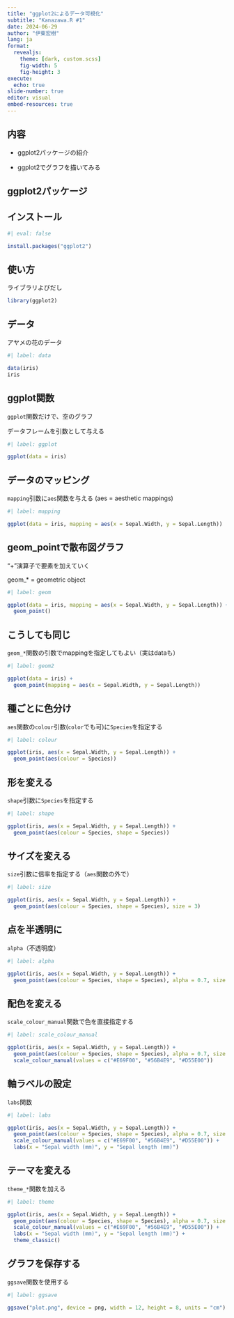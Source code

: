 ```yaml
---
title: "ggplot2によるデータ可視化"
subtitle: "Kanazawa.R #1"
date: 2024-06-29
author: "伊東宏樹"
lang: ja
format:
  revealjs:
    theme: [dark, custom.scss]
    fig-width: 5
    fig-height: 3
execute:
  echo: true
slide-number: true
editor: visual
embed-resources: true
---
```


## 内容

-   ggplot2パッケージの紹介

-   ggplot2でグラフを描いてみる

## ggplot2パッケージ

## インストール

```r
#| eval: false

install.packages("ggplot2")
```

## 使い方

ライブラリよびだし

```r
library(ggplot2)
```

## データ

アヤメの花のデータ

```r
#| label: data

data(iris)
iris
```

## ggplot関数

`ggplot`関数だけで、空のグラフ

データフレームを引数として与える

```r
#| label: ggplot

ggplot(data = iris)
```

## データのマッピング

`mapping`引数に`aes`関数を与える (aes = aesthetic mappings)

```r
#| label: mapping

ggplot(data = iris, mapping = aes(x = Sepal.Width, y = Sepal.Length))
```

## geom_pointで散布図グラフ

"+"演算子で要素を加えていく

geom\_\* = geometric object

```r
#| label: geom

ggplot(data = iris, mapping = aes(x = Sepal.Width, y = Sepal.Length)) +
  geom_point()
```

## こうしても同じ

`geom_*`関数の引数でmappingを指定してもよい（実はdataも）

```r
#| label: geom2

ggplot(data = iris) +
  geom_point(mapping = aes(x = Sepal.Width, y = Sepal.Length))
```

## 種ごとに色分け

`aes`関数の`colour`引数(`color`でも可)に`Species`を指定する

```r
#| label: colour

ggplot(iris, aes(x = Sepal.Width, y = Sepal.Length)) +
  geom_point(aes(colour = Species))
```

## 形を変える

`shape`引数に`Species`を指定する

```r
#| label: shape

ggplot(iris, aes(x = Sepal.Width, y = Sepal.Length)) +
  geom_point(aes(colour = Species, shape = Species))
```

## サイズを変える

`size`引数に倍率を指定する（`aes`関数の外で）

```r
#| label: size

ggplot(iris, aes(x = Sepal.Width, y = Sepal.Length)) +
  geom_point(aes(colour = Species, shape = Species), size = 3)
```

## 点を半透明に

`alpha`（不透明度）

```r
#| label: alpha

ggplot(iris, aes(x = Sepal.Width, y = Sepal.Length)) +
  geom_point(aes(colour = Species, shape = Species), alpha = 0.7, size = 3)
```

## 配色を変える

`scale_colour_manual`関数で色を直接指定する

```r
#| label: scale_colour_manual

ggplot(iris, aes(x = Sepal.Width, y = Sepal.Length)) +
  geom_point(aes(colour = Species, shape = Species), alpha = 0.7, size = 3) +
  scale_colour_manual(values = c("#E69F00", "#56B4E9", "#D55E00"))
```

## 軸ラベルの設定

`labs`関数

```r
#| label: labs

ggplot(iris, aes(x = Sepal.Width, y = Sepal.Length)) +
  geom_point(aes(colour = Species, shape = Species), alpha = 0.7, size = 3) +
  scale_colour_manual(values = c("#E69F00", "#56B4E9", "#D55E00")) +
  labs(x = "Sepal width (mm)", y = "Sepal length (mm)")
```

## テーマを変える

`theme_*`関数を加える

```r
#| label: theme

ggplot(iris, aes(x = Sepal.Width, y = Sepal.Length)) +
  geom_point(aes(colour = Species, shape = Species), alpha = 0.7, size = 3) +
  scale_colour_manual(values = c("#E69F00", "#56B4E9", "#D55E00")) +
  labs(x = "Sepal width (mm)", y = "Sepal length (mm)") +
  theme_classic()
```

## グラフを保存する

`ggsave`関数を使用する

```r
#| label: ggsave

ggsave("plot.png", device = png, width = 12, height = 8, units = "cm")
```
